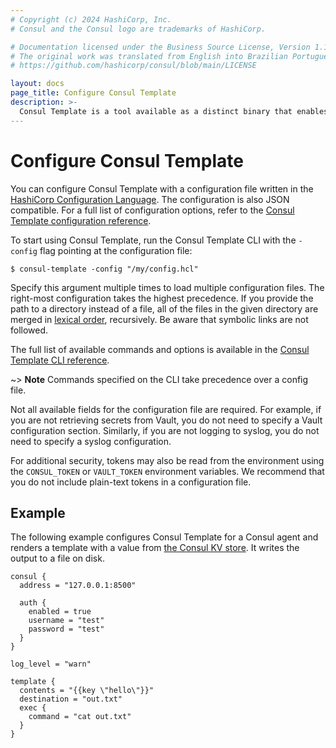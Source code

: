 ```yaml
---
# Copyright (c) 2024 HashiCorp, Inc.
# Consul and the Consul logo are trademarks of HashiCorp.

# Documentation licensed under the Business Source License, Version 1.1.
# The original work was translated from English into Brazilian Portuguese.
# https://github.com/hashicorp/consul/blob/main/LICENSE

layout: docs
page_title: Configure Consul Template
description: >-
  Consul Template is a tool available as a distinct binary that enables dynamic application configuration and secrets rotation for Consul deployments based on Go templates.
---
```


# Configure Consul Template

You can configure Consul Template with a configuration file written in the [HashiCorp Configuration Language](https://github.com/hashicorp/hcl). The configuration is also JSON compatible.
For a full list of configuration options, refer to the [Consul Template configuration reference](/consul/docs/reference/consul-template/configuration).

To start using Consul Template, run the Consul Template CLI with the `-config` flag pointing at the configuration file:

```shell-session
$ consul-template -config "/my/config.hcl"
```

Specify this argument multiple times to load multiple configuration files. The right-most configuration takes the highest precedence. If you provide the path to a directory instead of a file, all of the files in the given directory are merged in [lexical order](http://golang.org/pkg/path/filepath/#Walk), recursively. Be aware that symbolic links are not followed.

The full list of available commands and options is available in the [Consul Template CLI reference](/consul/docs/reference/consul-template/cli).

~> **Note** Commands specified on the CLI take precedence over a config file.

Not all available fields for the configuration file are required. For example, if you are not retrieving secrets from Vault, you do not need to specify a Vault configuration section. Similarly, if you are not logging to syslog, you do not need to specify a syslog configuration.

For additional security, tokens may also be read from the environment using the `CONSUL_TOKEN` or `VAULT_TOKEN` environment variables. We recommend that you do not include plain-text tokens in a configuration file.

## Example

The following example configures Consul Template for a Consul agent and renders a template with a value from [the Consul KV store](/consul/docs/automate/kv). It writes the output to a file on disk.

```hcl
consul {
  address = "127.0.0.1:8500"

  auth {
    enabled = true
    username = "test"
    password = "test"
  }
}

log_level = "warn"

template {
  contents = "{{key \"hello\"}}"
  destination = "out.txt"
  exec {
    command = "cat out.txt"
  }
}
```

